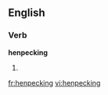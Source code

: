 ==English==

===Verb===
'''henpecking'''

# {{present participle of|[[henpeck]]}}

[[fr:henpecking]]
[[vi:henpecking]]